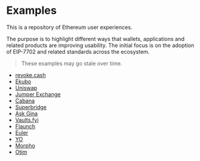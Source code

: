 # Examples

This is a repository of Ethereum user experiences.

The purpose is to highlight different ways that wallets, applications and related products are improving usability. The initial focus is on the adoption of EIP-7702 and related standards across the ecosystem.

> These examples may go stale over time.

- [revoke.cash](/examples/apps/revoke-cash)
- [Ekubo](/examples/apps/ekubo)
- [Uniswap](/examples/apps/uniswap)
- [Jumper Exchange](/examples/apps/jumper-exchange)
- [Cabana](/examples/apps/cabana)
- [Superbridge](/examples/apps/superbridge)
- [Ask Gina](/examples/apps/ask-gina)
- [Vaults.fyi](/examples/apps/vaults-fyi)
- [Flaunch](/examples/apps/flaunch)
- [Euler](/examples/apps/euler)
- [YO](/examples/apps/yo)
- [Morpho](/examples/apps/morpho)
- [Otim](/examples/apps/otim)
